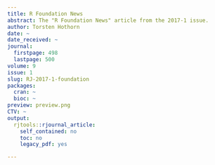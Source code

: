 ```yaml
---
title: R Foundation News
abstract: The "R Foundation News" article from the 2017-1 issue.
author: Torsten Hothorn
date: ~
date_received: ~
journal:
  firstpage: 498
  lastpage: 500
volume: 9
issue: 1
slug: RJ-2017-1-foundation
packages:
  cran: ~
  bioc: ~
preview: preview.png
CTV: ~
output:
  rjtools::rjournal_article:
    self_contained: no
    toc: no
    legacy_pdf: yes

---
```

